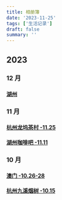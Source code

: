 ```yaml
---
title: 相册簿
date: '2023-11-25'
tags: ['生活记录']
draft: false
summary: ''
---
```


## 2023

### 12 月

#### [湖州](/blog/相册簿/2023/湖州-12.3)

### 11 月

#### [杭州龙坞茶村 -11.25](/blog/相册簿/2023/杭州龙坞茶村)
#### [湖州咖啡吧 -11.11](/blog/相册簿/2023/湖州咖啡吧)

### 10 月

#### [澳门 -10.26-28](/blog/相册簿/2023/澳门)
#### [杭州九溪烟树 -10.15](/blog/相册簿/2023/杭州九溪烟树)